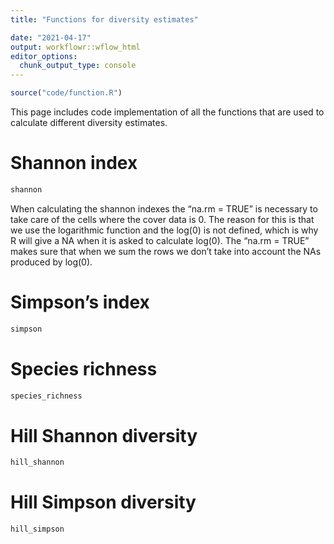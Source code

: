 ---
title: "Functions for diversity estimates"

date: "2021-04-17"
output: workflowr::wflow_html
editor_options:
  chunk_output_type: console
---

```{r, include=FALSE}
source("code/function.R")
```

This page includes code implementation of all the functions that are used to calculate different diversity estimates.

<h1> Shannon index </h1>
```{r}
shannon
```

When calculating the shannon indexes the "na.rm = TRUE" is necessary to take care of the cells where the cover data is 0. The reason for this is that we use the logarithmic function and the log(0) is not defined, which is why R will give a NA when it is asked to calculate log(0). The "na.rm = TRUE" makes sure that when we sum the rows we don't take into account the NAs produced by log(0).


<h1> Simpson's index</h1>
```{r}
simpson
```


<h1> Species richness </h1>
```{r}
species_richness
```

<h1> Hill Shannon diversity </h1>

```{r}
hill_shannon
```

<h1> Hill Simpson diversity </h1>
```{r}
hill_simpson
```




<br>
<br>
<br>
<br>
<br>
<br>
<br>
<br>
<br>
<br>
<br>
<br>

